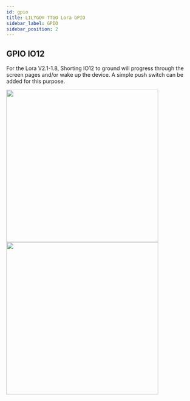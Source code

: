 ```yaml
---
id: gpio
title: LILYGO® TTGO Lora GPIO
sidebar_label: GPIO
sidebar_position: 2
---
```


## GPIO IO12

For the Lora V2.1-1.8, Shorting IO12 to ground will progress through the screen pages and/or wake up the device. A simple push switch can be added for this purpose.

<img src="/img/hardware/lora32-v2-1.6-button.webp" width="400" align="left" />

<img
  src="/img/hardware/lora32-v2-1.6-button-example.webp"
  width="400"
  align="left"
/>
